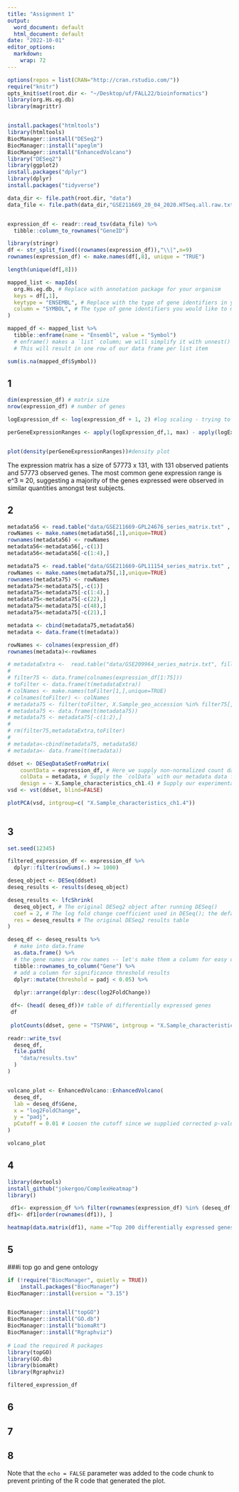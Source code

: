 ```yaml
---
title: "Assignment 1"
output:
  word_document: default
  html_document: default
date: "2022-10-01"
editor_options: 
  markdown: 
    wrap: 72
---
```


```r
options(repos = list(CRAN="http://cran.rstudio.com/"))
require("knitr")
opts_knit$set(root.dir <- "~/Desktop/uf/FALL22/bioinformatics")
library(org.Hs.eg.db) 
library(magrittr)


install.packages("htmltools")
library(htmltools)
BiocManager::install("DESeq2")
BiocManager::install("apeglm")
BiocManager::install("EnhancedVolcano")
library("DESeq2")
library(ggplot2)
install.packages("dplyr")
library(dplyr)
install.packages("tidyverse")

data_dir <- file.path(root.dir, "data")
data_file <- file.path(data_dir,"GSE211669_20_04_2020.HTSeq.all.raw.txt")


expression_df <- readr::read_tsv(data_file) %>%
  tibble::column_to_rownames("GeneID")

library(stringr)
df <- str_split_fixed((rownames(expression_df)),"\\|",n=9)
rownames(expression_df) <- make.names(df[,8], unique = "TRUE")

length(unique(df[,8]))

mapped_list <- mapIds(
  org.Hs.eg.db, # Replace with annotation package for your organism
  keys = df[,1],
  keytype = "ENSEMBL", # Replace with the type of gene identifiers in your data
  column = "SYMBOL", # The type of gene identifiers you would like to map to
)

mapped_df <- mapped_list %>%
  tibble::enframe(name = "Ensembl", value = "Symbol")
  # enframe() makes a `list` column; we will simplify it with unnest()
  # This will result in one row of our data frame per list item

sum(is.na(mapped_df$Symbol))


```

## 1

```r
dim(expression_df) # matrix size
nrow(expression_df) # number of genes

logExpression_df <- log(expression_df + 1, 2) #log scaling - trying to avoid dealing w/ 0

perGeneExpressionRanges <- apply(logExpression_df,1, max) - apply(logExpression_df,1,min) #calculate per-gene expression ranges


plot(density(perGeneExpressionRanges))#density plot

```

The expression matrix has a size of 57773 x 131, with 131 observed
patients and 57773 observed genes. The most common gene expression range
is e\^3 ≈ 20, suggesting a majority of the genes expressed were observed
in similar quantities amongst test subjects.

## 2

```r
metadata56 <- read.table("data/GSE211669-GPL24676_series_matrix.txt" , fill = TRUE, skip = 27, sep = "\t")
rowNames <- make.names(metadata56[,1],unique=TRUE)
rownames(metadata56) <- rowNames
metadata56<-metadata56[,-c(1)]
metadata56<-metadata56[-c(1:4),]

metadata75 <- read.table("data/GSE211669-GPL11154_series_matrix.txt" , fill = TRUE, skip = 27, sep = "\t")
rowNames <- make.names(metadata75[,1],unique=TRUE)
rownames(metadata75) <- rowNames
metadata75<-metadata75[,-c(1)]
metadata75<-metadata75[-c(1:4),]
metadata75<-metadata75[-c(22),]
metadata75<-metadata75[-c(48),]
metadata75<-metadata75[-c(21),]

metadata <- cbind(metadata75,metadata56)
metadata <- data.frame(t(metadata))

rowNames <- colnames(expression_df)
rownames(metadata)<-rowNames

# metadataExtra <-  read.table("data/GSE209964_series_matrix.txt", fill = TRUE, skip = 27, sep = "\t") #supplement dataset that contains, amongst others, 75 relevant samples
# 
# filter75 <- data.frame(colnames(expression_df[1:75]))
# toFilter <- data.frame(t(metadataExtra))
# colNames <- make.names(toFilter[1,],unique=TRUE)
# colnames(toFilter) <- colNames
# metadata75 <- filter(toFilter, X.Sample_geo_accession %in% filter75[,1])
# metadata75 <- data.frame(t(metadata75))
# metadata75 <- metadata75[-c(1:2),]
# 
# rm(filter75,metadataExtra,toFilter)
# 
# metadata<-cbind(metadata75, metadata56)
# metadata<- data.frame(t(metadata))
```


```r
ddset <- DESeqDataSetFromMatrix( 
    countData = expression_df, # Here we supply non-normalized count data 
    colData = metadata, # Supply the `colData` with our metadata data frame 
    design = ~ X.Sample_characteristics_ch1.4) # Supply our experimental variable to `design` 
vsd <- vst(ddset, blind=FALSE)

```
```r
plotPCA(vsd, intgroup=c( "X.Sample_characteristics_ch1.4"))
 
```

## 3
```r
set.seed(12345)

filtered_expression_df <- expression_df %>%
  dplyr::filter(rowSums(.) >= 1000)

deseq_object <- DESeq(ddset)
deseq_results <- results(deseq_object)

deseq_results <- lfcShrink(
  deseq_object, # The original DESeq2 object after running DESeq()
  coef = 2, # The log fold change coefficient used in DESeq(); the default is 2.
  res = deseq_results # The original DESeq2 results table
)

```
```r
deseq_df <- deseq_results %>%
  # make into data.frame
  as.data.frame() %>%
  # the gene names are row names -- let's make them a column for easy display
  tibble::rownames_to_column("Gene") %>%
  # add a column for significance threshold results
  dplyr::mutate(threshold = padj < 0.05) %>%
  
  dplyr::arrange(dplyr::desc(log2FoldChange))

 df<- (head( deseq_df))# table of differentially expressed genes
 df
 
 plotCounts(ddset, gene = "TSPAN6", intgroup = "X.Sample_characteristics_ch1.4")

readr::write_tsv(
  deseq_df,
  file.path(
    "data/results.tsv" 
  )
)


volcano_plot <- EnhancedVolcano::EnhancedVolcano(
  deseq_df,
  lab = deseq_df$Gene,
  x = "log2FoldChange",
  y = "padj",
  pCutoff = 0.01 # Loosen the cutoff since we supplied corrected p-values
)

volcano_plot


```


## 4
```r
library(devtools)
install_github("jokergoo/ComplexHeatmap")
library()

 df1<- expression_df %>% filter(rownames(expression_df) %in% (deseq_df[0:200,1]))
df1<- df1[order(rownames(df1)), ]

heatmap(data.matrix(df1), name ="Top 200 differentially expressed genes in long term survivors and non-long term survivors")
```


## 5
###i top go and gene ontology
```r
if (!require("BiocManager", quietly = TRUE))
    install.packages("BiocManager")
BiocManager::install(version = "3.15")


BiocManager::install("topGO")
BiocManager::install("GO.db")
BiocManager::install("biomaRt")
BiocManager::install("Rgraphviz")
 
# Load the required R packages
library(topGO)
library(GO.db)
library(biomaRt)
library(Rgraphviz)
```
```r
filtered_expression_df
```



## 6

## 7

## 8

Note that the `echo = FALSE` parameter was added to the code chunk to
prevent printing of the R code that generated the plot.
